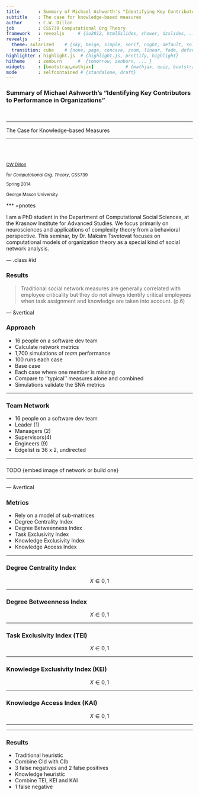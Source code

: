 ```yaml
---
title       : Summary of Michael Ashworth's "Identifying Key Contributors to Performance in Organizations"
subtitle    : The case for knowledge-based measures
author      : C.W. Dillon
job         : CSS739 Computational Org Theory
framework   : revealjs     # {io2012, html5slides, shower, dzslides, ...}
revealjs    :
  theme: solarized    # {sky, beige, simple, serif, night, default, solarized, moon}
  transition: cube    # {none, page, concave, zoom, linear, fade, default}
highlighter : highlight.js  # {highlight.js, prettify, highlight}
hitheme     : zenburn      #  {tomorrow, zenburn, ... }
widgets     : [bootstrap,mathjax]            # {mathjax, quiz, bootstrap}
mode        : selfcontained # {standalone, draft}
---
```


### Summary of Michael Ashworth's "Identifying Key Contributors to Performance in Organizations"
   
</br>   
   
* * * * 

The Case for Knowledge-based Measures


* * * * 
  
</br>
</br>
   
<small> 
[CW Dillon](http://www.css.gmu.edu/?q=node/15) 

for _Computational Org. Theory_, CSS739

Spring 2014

George Mason University
</small>


*** =pnotes

I am a PhD student in the Department of Computational Social Sciences, at the Krasnow Institute for Advanced Studies. We focus primarily on neurosciences and applications of complexity theory from a behavioral perspective. This seminar, by Dr. Maksim Tsvetovat focuses on computational models of organization theory as a special kind of social network analysis.

--- .class #id 

### Results

>Traditional social network measures are generally correlated with employee criticality but they do not always identify critical employees when task assignment and knowledge are taken into account. (p.6)

--- &vertical

### Approach

* 16 people on a software dev team
* Calculate network metrics
* 1,700 simulations of _team_ performance
 - 100 runs each case
 - Base case
 - Each case where one member is missing
* Compare to ''typical'' measures alone and combined 
* Simulations validate the SNA metrics

***

### Team Network

* 16 people on a software dev team
 - Leader (1)
 - Manaagers (2)
 - Supervisors(4)
 - Engineers (9)
* Edgelist is 36 x 2, undirected

***

###

TODO {embed image of network or build one}

***

--- &vertical

### Metrics

* Rely on a model of sub-matrices 
* Degree Centrality Index
* Degree Betweenness Index
* Task Exclusivity Index
* Knowledge Exclusivity Index
* Knowledge Access Index

***

### Degree Centrality Index

$$
 X \in {0,1}
$$


***

### Degree Betweenness Index

$$
 X \in {0,1}
$$

***

### Task Exclusivity Index  (TEI)

$$
 X \in {0,1}
$$

***

### Knowledge Exclusivity Index (KEI)

$$
 X \in {0,1}
$$

***

### Knowledge Access Index (KAI)

$$
 X \in {0,1}
$$

***

---

### Results

* Traditional heuristic
 - Combine CId with CIb
 - 3 false negatives and 2 false positives
* Knowledge heuristic
 - Combine TEI, KEI and KAI
 - 1 false negative 



